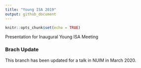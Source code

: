 ```yaml
---
title: "Young ISA 2019"
output: github_document
---
```


<!-- This file was created using the README.Rmd file, edit that file to make changes! -->

```r
knitr::opts_chunk$set(echo = TRUE)
```

Presentation for Inaugural Young ISA Meeting

### Brach Update

This branch has been updated for a talk in NUIM in March 2020.